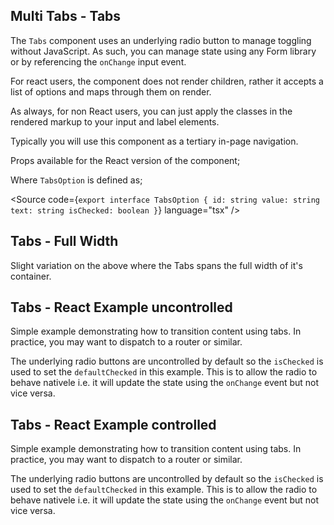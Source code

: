 
<Meta of={TabsStories} />

## Multi Tabs - Tabs

The `Tabs` component uses an underlying radio button to manage toggling without JavaScript. As such, you can manage state using any Form library or by referencing the `onChange` input event.

For react users, the component does not render children, rather it accepts a list of options and maps through them on render.

As always, for non React users, you can just apply the classes in the rendered markup to your input and label elements.

Typically you will use this component as a tertiary in-page navigation.

Props available for the React version of the component;

<ArgsTable of={Tabs} />

Where `TabsOption` is defined as;

<Source code={`
export interface TabsOption {
  id: string
  value: string
  text: string
  isChecked: boolean
}
`} language="tsx" />

<Canvas of={TabsStories.TabsDefault} />

<RenderHtmlMarkup component="Tabs" story="Tabs - Default" />

## Tabs - Full Width

Slight variation on the above where the Tabs spans the full width of it's container.

<Canvas of={TabsStories.TabsFullWidth} />

<RenderHtmlMarkup component="Tabs" story="Tabs - Full Width" />

## Tabs - React Example uncontrolled

Simple example demonstrating how to transition content using tabs. In practice, you may want to dispatch to a router or similar.

The underlying radio buttons are uncontrolled by default so the `isChecked` is used to set the `defaultChecked` in this example. This is to allow the radio to behave nativele i.e. it will update the state using the `onChange` event but not vice versa.

<Canvas of={TabsStories.TabsReactExampleUncontrolled} />

<RenderHtmlMarkup component="Tabs" story="Tabs - React Example uncontrolled" />

## Tabs - React Example controlled

Simple example demonstrating how to transition content using tabs. In practice, you may want to dispatch to a router or similar.

The underlying radio buttons are uncontrolled by default so the `isChecked` is used to set the `defaultChecked` in this example. This is to allow the radio to behave nativele i.e. it will update the state using the `onChange` event but not vice versa.

<Canvas of={TabsStories.TabsReactExampleControlled} />

<RenderHtmlMarkup component="Tabs" story="Tabs - React Example controlled" />

